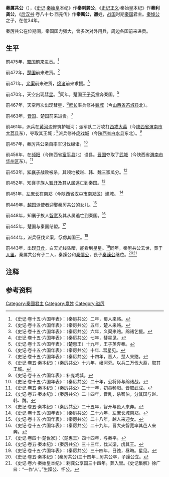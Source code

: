 {{Infobox 先秦人物
|名称=秦厉共公
|图像=
|图说=
|别称=秦剌龚公、秦利龚公、秦厲公
|姓=嬴
|氏=
|别名=
|别字=
|谥号=文公
|时代=戰國
|国家=秦國
|身份=秦國君主
|出生日期=不詳
|逝世日期=前443年
|在位年代=前476年—前443年
|父=秦悼公
|母=
|正妻=
|妾=
|夫=
|子女=秦躁公、秦懷公
|太子=秦躁公
|都城=[[雍城|雍城]]
|居所=
|墓葬=人里
}}

'''秦厲共公'''（{{bd|？||前443年||Q}}），《[[史记|史记]]·[[秦始皇|秦始皇]]本纪》作'''秦剌龚公'''，《[[史记正义|史记正义]]·秦始皇本纪》作'''秦利龚公'''{{NoteTag|梁玉绳认为这是剌字与厉字意近，利字与剌字形近所造成的错误，而龚字同共字。见梁玉绳所著《史记志疑》195页。<ref name="史记志疑">{{cite book|author=梁玉绳|coauthors= |title=《史记志疑》|year=1981年4月 |publisher=中华书局|location= |isbn=978-7-101-05109-4}}</ref>}}，《[[后汉书|后汉书]]·卷八十七·西羌传》作'''秦厲公'''，'''嬴'''姓，[[战国|战国]]时期[[秦国|秦国]]君主。[[秦悼公|秦悼公]]之子，在位34年。

秦厉共公在位期间，秦国国力强大，曾多次对外用兵，周边各国前来进贡。

== 生平 ==
前475年，[[古蜀|蜀国]]前来进贡。<ref>《史记·卷十五·六国年表》：（秦厉共公）二年，蜀人来赂。</ref>

前472年，[[楚国|楚国]]前来进贡。<ref>《史记·卷十五·六国年表》：（秦厉共公）五年，楚人来赂。</ref>

前471年，[[义渠|义渠]]前来进贡，[[绵诸|绵诸]]前来求援。<ref>《史记·卷十五·六国年表》：（秦厉共公）六年，义渠来赂。绵诸乞援。</ref>

前470年，天空出现[[彗星|彗星]]{{NoteTag|据英国人克劳密博士(Dr.Crommelin）推测，此彗星为哈雷彗星。}}。<ref>《史记·卷十五·六国年表》：（秦厉共公）七年，彗星见。</ref>同年，楚国[[王子英|王子英]]投奔秦国。<ref>《史记·卷十五·六国年表》：（楚惠王）十九年，王子英奔秦。</ref>
 
前467年，天空再次出现彗星，<ref>《史记·卷十五·六国年表》：（秦厉共公）十年…彗星见。</ref>[[庶长|庶长]]率兵修补[[魏城|魏城]]（今[[山西省|山西省]][[芮城县|芮城县]]北）{{NoteTag|《史记·卷十五·六国年表》记载为庶长将兵拔魏城，魏城在秦厉共公时为秦国城池，梁玉绳认为拔字应为补字之误，见梁玉绳所著《史记志疑》391页。<ref name="史记志疑"/>}}。

前463年，[[晋国|晋国]]、楚国前来进贡。<ref>《史记·卷十五·六国年表》：（秦厉共公）十四年，晋人、楚人来赂。</ref>

前461年，派兵在[[黄河|黄河]]边修筑护城河；派军队二万攻打[[西戎|西戎]][[大荔|大荔]]（今[[陕西省|陕西省]][[渭南市|渭南市]][[大荔县|大荔县]]东），夺取其王城；<ref>《史记·卷五·秦本纪》：（秦厉共公）十六年，巉河旁。以兵二万伐大荔，取其王城。</ref>派兵修补[[庞戏城|庞戏城]]（今[[陕西省|陕西省]][[白水县|白水县]]东北）。<ref>《史记·卷十五·六国年表》：补庞戏城。</ref>

前457年，秦厉共公亲自率军讨伐绵诸。<ref>《史记·卷十五·六国年表》：（秦厉共公）二十年，公将师与绵诸战。</ref>

前456年，在[[频阳|频阳]]（今陕西省[[富平县|富平县]]北）设县。[[晋国|晋国]]夺取了[[武城|武城]]（今陕西省[[渭南市|渭南市]][[华州区|华州区]]东）。<ref>《史记·卷五·秦本纪》：（秦厉共公）二十一年，初县频阳。晋取武成。</ref>

前453年，[[知襄子|知襄子]]战败被杀，其领地被赵、韩、魏三家瓜分。<ref> 《史记·卷五·秦本纪》：（秦厉共公）二十四年，晋乱，杀智伯，分其国与赵、韩、魏。</ref>

前452年，知襄子族人[[智开|智开]]及其从属逃亡到秦国。<ref>《史记·卷五·秦本纪》：（秦厉共公）二十五年，智开与邑人来奔。</ref>

前451年，[[左庶长|左庶长]]在[[南郑|南郑]]（今陕西省[[汉中市|汉中市]][[南郑区|南郑区]]）建城。 <ref>《史记·卷十五·六国年表》：（秦厉共公）二十六年，左庶长城南郑。</ref>

前449年，[[越国|越国]]派使者迎娶秦厉共公的女儿。<ref>《史记·卷十五·六国年表》：（秦厉共公）二十八年，越人来迎女。</ref>

前448年，知襄子族人[[智宽|智宽]]及其从属逃亡到秦国。<ref>《史记·卷十五·六国年表》：（秦厉共公）二十九年，晋大夫智宽率其邑人来奔。</ref>

前445年，楚国与秦国结盟。<ref>《史记·卷四十·楚世家》：（楚惠王）四十四年，与秦平。</ref>

前444年，派兵征伐义渠，俘虏其国王。<ref>《史记·卷五·秦本纪》：（秦厉共公）三十三年，伐义渠，虏其王。</ref>

前443年，出现[[日食|日食]]，白天光线昏暗，能看到星星。<ref>《史记·卷十五·六国年表》：（秦厉共公）三十四年，日蚀，昼晦。星见。</ref>同年，秦厉共公去世，葬于[[人里|人里]]。秦厲共公有子二人，秦躁公和[[秦懷公|秦懷公]]，長子[[秦躁公|秦躁公]]继位。<ref>《史记·卷五·秦本纪》：(秦厉共公)三十四年…厉共公卒，子躁公立。</ref><ref>《史记·卷六·秦始皇本纪》：剌龚公享国三十四年。葬入里。《史记集解》徐广曰：“一作‘人’。”生躁公、怀公。</ref>

== 注释 ==
{{Reflist|group="註"|2}}

== 参考资料 ==
{{reflist|2}}

{{中国皇帝|父[[秦悼公|秦悼公]]|子[[秦躁公|秦躁公]]|[[秦國君主|秦國君主]]|前476年—前443年}}
{{秦国君主}}

[[Category:秦國君主|Category:秦國君主]]
[[Category:嬴姓|Category:嬴姓]]
[[Category:谥厉|Category:谥厉]]
